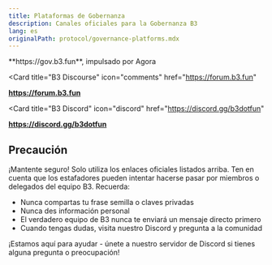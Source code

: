 ```yaml
---
title: Plataformas de Gobernanza
description: Canales oficiales para la Gobernanza B3
lang: es
originalPath: protocol/governance-platforms.mdx
---
```


<CardGroup cols={1}>
<Card 
  title="Plataforma de Gobernanza B3" 
  icon="check-to-slot" 
  href="https://gov.b3.fun"
>
  **https://gov.b3.fun**, impulsado por Agora
</Card>

<Card 
  title="B3 Discourse" 
  icon="comments" 
  href="https://forum.b3.fun"
>
  **https://forum.b3.fun**
</Card>

<Card 
  title="B3 Discord" 
  icon="discord" 
  href="https://discord.gg/b3dotfun"
>
  **https://discord.gg/b3dotfun**
</Card>
</CardGroup>

## Precaución

<Warning>
¡Mantente seguro! Solo utiliza los enlaces oficiales listados arriba. Ten en cuenta que los estafadores pueden intentar hacerse pasar por miembros o delegados del equipo B3. Recuerda:

- Nunca compartas tu frase semilla o claves privadas
- Nunca des información personal
- El verdadero equipo de B3 nunca te enviará un mensaje directo primero
- Cuando tengas dudas, visita nuestro Discord y pregunta a la comunidad

¡Estamos aquí para ayudar - únete a nuestro servidor de Discord si tienes alguna pregunta o preocupación!
</Warning>
